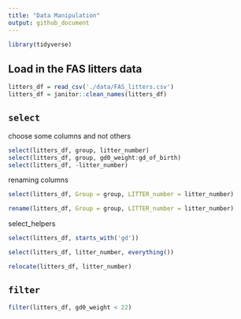 ```yaml
---
title: "Data Manipulation"
output: github_document
---
```


```r
library(tidyverse)
```

## Load in the FAS litters data

```r
litters_df = read_csv('./data/FAS_litters.csv')
litters_df = janitor::clean_names(litters_df)
```

## `select`

choose some columns and not others

```r
select(litters_df, group, litter_number)
select(litters_df, group, gd0_weight:gd_of_birth)
select(litters_df, -litter_number)
```

renaming columns

```r
select(litters_df, Group = group, LITTER_number = litter_number)
```

```r
rename(litters_df, Group = group, LITTER_number = litter_number)
```

select_helpers

```r
select(litters_df, starts_with('gd'))
```

```r
select(litters_df, litter_number, everything())
```


```r
relocate(litters_df, litter_number)
```


## `filter`

```r
filter(litters_df, gd0_weight < 22)
```






